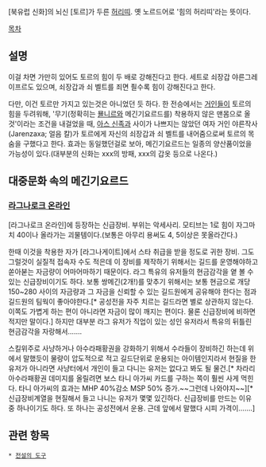 {{{+1 Megingjörð}}}

[북유럽 신화]의 뇌신 [토르]가 두른 [[허리띠]]. 옛 노르드어로 '힘의 허리띠'라는 뜻이다.

[[목차]]
== 설명 ==
이걸 차면 가만히 있어도 토르의 힘이 두 배로 강해진다고 한다. 세트로 쇠장갑 야른그레이프르도 있으며, 쇠장갑과 쇠 벨트를 죄면 죌수록 힘이 강해진다고 한다.

다만, 이건 토르만 가지고 있는것은 아니었던 듯 하다. 한 전승에서는 [[거인]]들이 토르의 힘을 두려워해, '무기(정확히는 [[묠니르]]와 메긴기요르드를) 착용하지 않은 맨몸으로 올 것'이라는 조건을 내걸었을 때, [[아스 신족]]과 사이가 나쁘지는 않았던 여자 거인 야른작사(Jarenzaxa; 얼음 칼)가 토르에게 자신의 쇠장갑과 쇠 벨트를 내어줌으로써 토르의 목숨을 구했다고 한다. 효과는 동일했던걸로 보아, 메긴기요르드는 일종의 양산품이었을 가능성이 있다.(대부분의 신화는 xxx의 방패, xxx의 갑옷 등으로 나온다.)

== 대중문화 속의 메긴기요르드 ==
=== [[라그나로크 온라인]] ===
[라그나로크 온라인]에 등장하는 신급장비. 부위는 악세사리. 모티브는 1로 힘이 자그마치 40이나 올라가는 괴물템이다.(보통은 아무리 용써도 4, 5이상은 못올라간다.)

한때 이것을 착용한 자가 [라그나게이트]에서 스타 취급을 받을 정도로 귀한 장비. 그도 그럴것이 실질적 접속자 수도 적은데 이 장비를 제작하기 위해서는 길드를 운영해야하고 쏟아붇는 자금량이 어마어마하기 때문이다. 라그 특유의 유저들의 현금감각을 옅 볼 수 있는 신급장비이기도 하다. 보통 쌍메긴(2개!)를 맞추기 위해서는 보통 현금으로 개당 150~280 사이의 자금량과 그 자금을 신뢰할 수 있는 길드원에게 공유해야 한다는 점과 길드원의 팀웍이 좋아야한다.[* 공성전을 자주 치르는 길드라면 별로 상관하지 않는다. 이쪽도 가볍게 하는 편이 아니라면 자금이 많이 깨지는 편이다. 물론 신급장비에 비하면 적지만 말이다.] 하지만 대부분 라그 유저가 직업이 있는 성인 유저라서 특유의 뒤틀린 현금감각을 자랑해서…….

스킬위주로 사냥하거나 아수라패황권을 강화하기 위해서 수라들이 장비하긴 하는데 위에서 말했듯이 물량이 압도적으로 적고 길드단위로 운용되는 아이템인지라서 현질을 한 유저가 아니라면 사냥터에서 개인이 들고 다니는 유저는 없다고 봐도 될 물건.[* 차라리 아수라패황권 데미지를 올릴려면 보스 타니 아가씨 카드를 구하는 쪽이 훨씬 사게 먹힌다. 타니 아가씨의 효과는 MHP 40%감소 MSP 50% 증가.~~그런데 나와야지~~][* 신급장비계열을 현질해서 들고 나니는 유저가 몇몇 있긴하다. 신급장비를 만드는 이유 중 하나이기도 하다. 또 하나는 공성전에서 운용. 근데 앞에서 말했다 시피 가격이…….]

== 관련 항목 ==
 * [[전설의 도구]]
